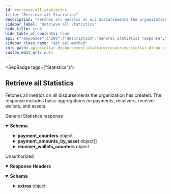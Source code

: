 ```yaml
---
id: retrieve-all-statistics
title: "Retrieve all Statistics"
description: "Fetches all metrics on all disbursements the organization has created. The response includes basic aggregations on payments, receivers, receiver wallets, and assets."
sidebar_label: "Retrieve all Statistics"
hide_title: true
hide_table_of_contents: true
api: {"responses":{"200":{"description":"General Statistics response","content":{"application/json":{"schema":{"type":"object","properties":{"total_disbursements":{"type":"integer","description":"Total number of disbursements","format":"int64","example":20},"payment_counters":{"type":"object","properties":{"draft":{"type":"integer","format":"int64","example":1},"ready":{"type":"integer","format":"int64","example":2},"pending":{"type":"integer","format":"int64","example":3},"paused":{"type":"integer","format":"int64","example":1},"success":{"type":"integer","format":"int64","example":5},"failed":{"type":"integer","format":"int64","example":1},"total":{"type":"integer","format":"int64","example":14}}},"payment_amounts_by_asset":{"type":"array","items":{"type":"object","properties":{"asset_code":{"type":"string","example":"USDC"},"payment_amounts":{"type":"object","properties":{"draft":{"type":"string","example":"100.00"},"ready":{"type":"string","example":"200.00"},"pending":{"type":"string","example":"300.00"},"paused":{"type":"string","example":"100.00"},"success":{"type":"string","example":"500.00"},"failed":{"type":"string","example":"100.00"},"average":{"type":"string","example":"100.00"},"total":{"type":"string","example":"1400.00"}}}}}},"receiver_wallets_counters":{"type":"object","properties":{"draft":{"type":"integer","format":"int64","example":1},"ready":{"type":"integer","format":"int64","example":1},"registered":{"type":"integer","format":"int64","example":1},"flagged":{"type":"integer","format":"int64","example":1},"total":{"type":"integer","format":"int64","example":4}}},"total_receivers":{"type":"integer","description":"Total number of receivers","format":"int64","example":1000}}}}}},"401":{"description":"Unauthorized","headers":{},"content":{"application/json":{"schema":{"type":"object","properties":{"error":{"type":"string"},"extras":{"type":"object","properties":{"status":{"type":"number"},"message":{"type":"string"}}}},"example":{"error":"Not authorized","extras":{"status":401,"message":"Not authorized"}}},"examples":{"response":{"value":{"error":"Not authorized","extras":{"status":401,"message":"Not authorized"}}}}}}}},"operationId":"Retrieve all Statistics","description":"Fetches all metrics on all disbursements the organization has created. The response includes basic aggregations on payments, receivers, receiver wallets, and assets.","tags":["Statistics"],"security":[{"BearerAuth":[]}],"method":"get","path":"/statistics","securitySchemes":{"BearerAuth":{"type":"apiKey","name":"Authorization","in":"header","description":"JWT used for authentication, signed with an ES256 private key."}},"info":{"title":"Stellar Disbursement Platform API","version":"","description":"The Stellar Disbursement Platform (SDP) is a tool built for organizations to make bulk payments to a group of recipients over the Stellar network. You can read more about using the SDP [here](https://developers.stellar.org/docs/category/use-the-stellar-disbursement-platform)."},"postman":{"name":"Retrieve all Statistics","description":{"content":"Fetches all metrics on all disbursements the organization has created. The response includes basic aggregations on payments, receivers, receiver wallets, and assets.","type":"text/plain"},"url":{"path":["statistics"],"host":["{{baseUrl}}"],"query":[],"variable":[]},"header":[{"key":"Accept","value":"application/json"}],"method":"GET","auth":{"type":"apikey","apikey":[{"type":"any","value":"Authorization","key":"key"},{"type":"any","value":"<API Key>","key":"value"},{"type":"any","value":"header","key":"in"}]}}}
sidebar_class_name: "get api-method"
info_path: api/stellar-disbursement-platform/resources/stellar-disbursement-platform-api
custom_edit_url: null
---
```



<SepBadge tags={"Statistics"}/>


## Retrieve all Statistics



Fetches all metrics on all disbursements the organization has created. The response includes basic aggregations on payments, receivers, receiver wallets, and assets.

<div><ApiTabs><TabItem label={"200"} value={"200"}><div>

General Statistics response

</div><div><MimeTabs schemaType={"response"}><TabItem label={"application/json"} value={"application/json"}><SchemaTabs><TabItem label={"Schema"} value={"Schema"}><details style={{}} data-collapsed={false} open={true}><summary style={{"textAlign":"left"}}><strong>Schema</strong></summary><div style={{"textAlign":"left","marginLeft":"1rem"}}></div><ul style={{"marginLeft":"1rem"}}><SchemaItem collapsible={false} name={"total_disbursements"} required={false} schemaName={"int64"} qualifierMessage={undefined} schema={{"type":"integer","description":"Total number of disbursements","format":"int64","example":20}}></SchemaItem><SchemaItem collapsible={true} className={"schemaItem"}><details style={{}}><summary style={{}}><strong>payment_counters</strong><span style={{"opacity":"0.6"}}> object</span></summary><div style={{"marginLeft":"1rem"}}><SchemaItem collapsible={false} name={"draft"} required={false} schemaName={"int64"} qualifierMessage={undefined} schema={{"type":"integer","format":"int64","example":1}}></SchemaItem><SchemaItem collapsible={false} name={"ready"} required={false} schemaName={"int64"} qualifierMessage={undefined} schema={{"type":"integer","format":"int64","example":2}}></SchemaItem><SchemaItem collapsible={false} name={"pending"} required={false} schemaName={"int64"} qualifierMessage={undefined} schema={{"type":"integer","format":"int64","example":3}}></SchemaItem><SchemaItem collapsible={false} name={"paused"} required={false} schemaName={"int64"} qualifierMessage={undefined} schema={{"type":"integer","format":"int64","example":1}}></SchemaItem><SchemaItem collapsible={false} name={"success"} required={false} schemaName={"int64"} qualifierMessage={undefined} schema={{"type":"integer","format":"int64","example":5}}></SchemaItem><SchemaItem collapsible={false} name={"failed"} required={false} schemaName={"int64"} qualifierMessage={undefined} schema={{"type":"integer","format":"int64","example":1}}></SchemaItem><SchemaItem collapsible={false} name={"total"} required={false} schemaName={"int64"} qualifierMessage={undefined} schema={{"type":"integer","format":"int64","example":14}}></SchemaItem></div></details></SchemaItem><SchemaItem collapsible={true} className={"schemaItem"}><details style={{}}><summary style={{}}><strong>payment_amounts_by_asset</strong><span style={{"opacity":"0.6"}}> object[]</span></summary><div style={{"marginLeft":"1rem"}}><li><div style={{"fontSize":"var(--ifm-code-font-size)","opacity":"0.6","marginLeft":"-.5rem","paddingBottom":".5rem"}}>Array [</div></li><SchemaItem collapsible={false} name={"asset_code"} required={false} schemaName={"string"} qualifierMessage={undefined} schema={{"type":"string","example":"USDC"}}></SchemaItem><SchemaItem collapsible={true} className={"schemaItem"}><details style={{}}><summary style={{}}><strong>payment_amounts</strong><span style={{"opacity":"0.6"}}> object</span></summary><div style={{"marginLeft":"1rem"}}><SchemaItem collapsible={false} name={"draft"} required={false} schemaName={"string"} qualifierMessage={undefined} schema={{"type":"string","example":"100.00"}}></SchemaItem><SchemaItem collapsible={false} name={"ready"} required={false} schemaName={"string"} qualifierMessage={undefined} schema={{"type":"string","example":"200.00"}}></SchemaItem><SchemaItem collapsible={false} name={"pending"} required={false} schemaName={"string"} qualifierMessage={undefined} schema={{"type":"string","example":"300.00"}}></SchemaItem><SchemaItem collapsible={false} name={"paused"} required={false} schemaName={"string"} qualifierMessage={undefined} schema={{"type":"string","example":"100.00"}}></SchemaItem><SchemaItem collapsible={false} name={"success"} required={false} schemaName={"string"} qualifierMessage={undefined} schema={{"type":"string","example":"500.00"}}></SchemaItem><SchemaItem collapsible={false} name={"failed"} required={false} schemaName={"string"} qualifierMessage={undefined} schema={{"type":"string","example":"100.00"}}></SchemaItem><SchemaItem collapsible={false} name={"average"} required={false} schemaName={"string"} qualifierMessage={undefined} schema={{"type":"string","example":"100.00"}}></SchemaItem><SchemaItem collapsible={false} name={"total"} required={false} schemaName={"string"} qualifierMessage={undefined} schema={{"type":"string","example":"1400.00"}}></SchemaItem></div></details></SchemaItem><li><div style={{"fontSize":"var(--ifm-code-font-size)","opacity":"0.6","marginLeft":"-.5rem"}}>]</div></li></div></details></SchemaItem><SchemaItem collapsible={true} className={"schemaItem"}><details style={{}}><summary style={{}}><strong>receiver_wallets_counters</strong><span style={{"opacity":"0.6"}}> object</span></summary><div style={{"marginLeft":"1rem"}}><SchemaItem collapsible={false} name={"draft"} required={false} schemaName={"int64"} qualifierMessage={undefined} schema={{"type":"integer","format":"int64","example":1}}></SchemaItem><SchemaItem collapsible={false} name={"ready"} required={false} schemaName={"int64"} qualifierMessage={undefined} schema={{"type":"integer","format":"int64","example":1}}></SchemaItem><SchemaItem collapsible={false} name={"registered"} required={false} schemaName={"int64"} qualifierMessage={undefined} schema={{"type":"integer","format":"int64","example":1}}></SchemaItem><SchemaItem collapsible={false} name={"flagged"} required={false} schemaName={"int64"} qualifierMessage={undefined} schema={{"type":"integer","format":"int64","example":1}}></SchemaItem><SchemaItem collapsible={false} name={"total"} required={false} schemaName={"int64"} qualifierMessage={undefined} schema={{"type":"integer","format":"int64","example":4}}></SchemaItem></div></details></SchemaItem><SchemaItem collapsible={false} name={"total_receivers"} required={false} schemaName={"int64"} qualifierMessage={undefined} schema={{"type":"integer","description":"Total number of receivers","format":"int64","example":1000}}></SchemaItem></ul></details></TabItem><TabItem label={"Example (from schema)"} value={"Example (from schema)"}><ResponseSamples responseExample={"{\n  \"total_disbursements\": 20,\n  \"payment_counters\": {\n    \"draft\": 1,\n    \"ready\": 2,\n    \"pending\": 3,\n    \"paused\": 1,\n    \"success\": 5,\n    \"failed\": 1,\n    \"total\": 14\n  },\n  \"payment_amounts_by_asset\": [\n    {\n      \"asset_code\": \"USDC\",\n      \"payment_amounts\": {\n        \"draft\": \"100.00\",\n        \"ready\": \"200.00\",\n        \"pending\": \"300.00\",\n        \"paused\": \"100.00\",\n        \"success\": \"500.00\",\n        \"failed\": \"100.00\",\n        \"average\": \"100.00\",\n        \"total\": \"1400.00\"\n      }\n    }\n  ],\n  \"receiver_wallets_counters\": {\n    \"draft\": 1,\n    \"ready\": 1,\n    \"registered\": 1,\n    \"flagged\": 1,\n    \"total\": 4\n  },\n  \"total_receivers\": 1000\n}"} language={"json"}></ResponseSamples></TabItem></SchemaTabs></TabItem></MimeTabs></div></TabItem><TabItem label={"401"} value={"401"}><div>

Unauthorized

</div><details style={{"textAlign":"left","marginBottom":"1rem"}} data-collaposed={true} open={false}><summary style={{}}><strong>Response Headers</strong></summary><ul style={{"marginLeft":"1rem"}}></ul></details><div><MimeTabs schemaType={"response"}><TabItem label={"application/json"} value={"application/json"}><SchemaTabs><TabItem label={"Schema"} value={"Schema"}><details style={{}} data-collapsed={false} open={true}><summary style={{"textAlign":"left"}}><strong>Schema</strong></summary><div style={{"textAlign":"left","marginLeft":"1rem"}}></div><ul style={{"marginLeft":"1rem"}}><SchemaItem collapsible={false} name={"error"} required={false} schemaName={"string"} qualifierMessage={undefined} schema={{"type":"string"}}></SchemaItem><SchemaItem collapsible={true} className={"schemaItem"}><details style={{}}><summary style={{}}><strong>extras</strong><span style={{"opacity":"0.6"}}> object</span></summary><div style={{"marginLeft":"1rem"}}><SchemaItem collapsible={false} name={"status"} required={false} schemaName={"number"} qualifierMessage={undefined} schema={{"type":"number"}}></SchemaItem><SchemaItem collapsible={false} name={"message"} required={false} schemaName={"string"} qualifierMessage={undefined} schema={{"type":"string"}}></SchemaItem></div></details></SchemaItem></ul></details></TabItem><TabItem label={"Example (from schema)"} value={"Example (from schema)"}><ResponseSamples responseExample={"{\n  \"error\": \"Not authorized\",\n  \"extras\": {\n    \"status\": 401,\n    \"message\": \"Not authorized\"\n  }\n}"} language={"json"}></ResponseSamples></TabItem><TabItem label={"response"} value={"response"}><ResponseSamples responseExample={"{\n  \"error\": \"Not authorized\",\n  \"extras\": {\n    \"status\": 401,\n    \"message\": \"Not authorized\"\n  }\n}"} language={"json"}></ResponseSamples></TabItem></SchemaTabs></TabItem></MimeTabs></div></TabItem></ApiTabs></div>
